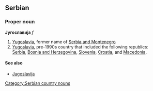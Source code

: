 ==Serbian==
===Proper noun===
'''Југославија''' ''f''
#[[Yugoslavia]], former name of [[Serbia and Montenegro]]
#[[Yugoslavia]], pre-1990s country that included the following republics: [[Serbia]], [[Bosnia and Herzegovina]], [[Slovenia]], [[Croatia]], and [[Macedonia]].
====See also====
*[[Jugoslavija]]
[[Category:Serbian country nouns]]